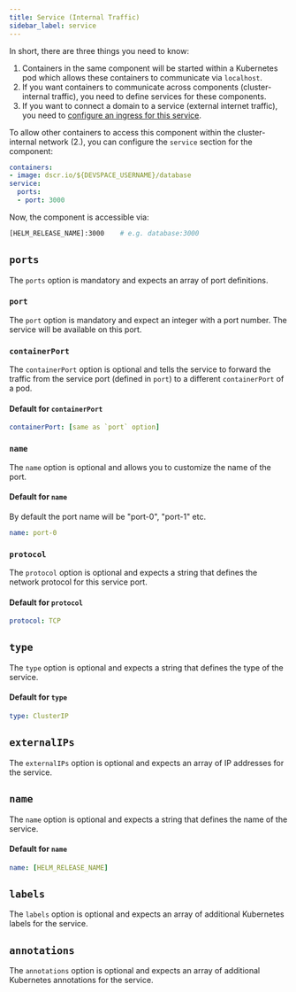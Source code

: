 ```yaml
---
title: Service (Internal Traffic)
sidebar_label: service
---
```


In short, there are three things you need to know:

1. Containers in the same component will be started within a Kubernetes pod which allows these containers to communicate via `localhost`.
2. If you want containers to communicate across components (cluster-internal traffic), you need to define services for these components.
3. If you want to connect a domain to a service (external internet traffic), you need to [configure an ingress for this service](../configuration/ingress.mdx).

To allow other containers to access this component within the cluster-internal network (2.), you can configure the `service` section for the component:
```yaml
containers:
- image: dscr.io/${DEVSPACE_USERNAME}/database
service:
  ports:
  - port: 3000
```
Now, the component is accessible via:
```bash
[HELM_RELEASE_NAME]:3000    # e.g. database:3000
```


## `ports`
The `ports` option is mandatory and expects an array of port definitions.


### `port`
The `port` option is mandatory and expect an integer with a port number. The service will be available on this port.


### `containerPort`
The `containerPort` option is optional and tells the service to forward the traffic from the service port (defined in `port`) to a different `containerPort` of a pod.

#### Default for `containerPort`
```yaml
containerPort: [same as `port` option]
```

### `name`
The `name` option is optional and allows you to customize the name of the port. 

#### Default for `name`
By default the port name will be "port-0", "port-1" etc.

```yaml
name: port-0
```

### `protocol`
The `protocol` option is optional and expects a string that defines the network protocol for this service port.

#### Default for `protocol`
```yaml
protocol: TCP
```


## `type`
The `type` option is optional and expects a string that defines the type of the service.

#### Default for `type`
```yaml
type: ClusterIP
```


## `externalIPs`
The `externalIPs` option is optional and expects an array of IP addresses for the service.


## `name`
The `name` option is optional and expects a string that defines the name of the service.

#### Default for `name`
```yaml
name: [HELM_RELEASE_NAME]
```


## `labels`
The `labels` option is optional and expects an array of additional Kubernetes labels for the service.


## `annotations`
The `annotations` option is optional and expects an array of additional Kubernetes annotations for the service.

